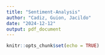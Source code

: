 ```yaml
---
title: "Sentiment-Analysis"
author: "Cadiz, Guion, Jacildo"
date: "2024-12-12"
output: pdf_document
---
```


```r
knitr::opts_chunk$set(echo = TRUE)
```
